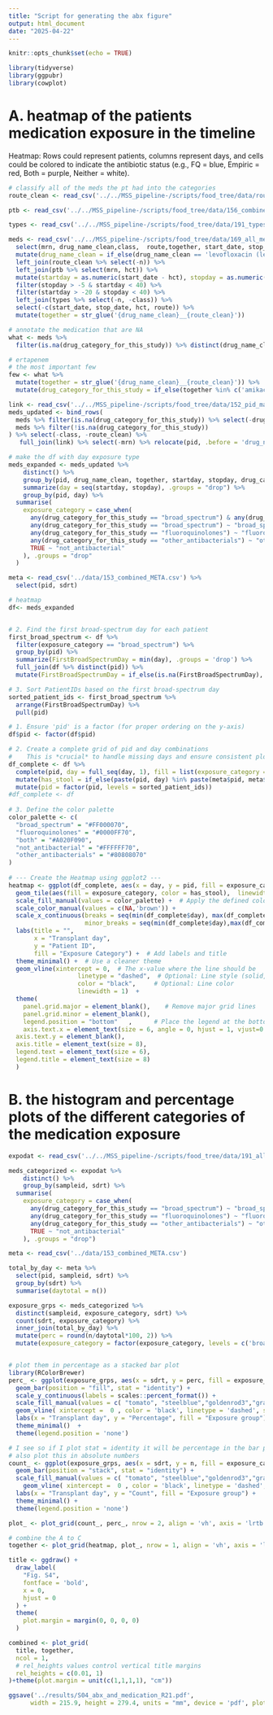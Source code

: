 ```yaml
---
title: "Script for generating the abx figure"
output: html_document
date: "2025-04-22"
---
```


```r
knitr::opts_chunk$set(echo = TRUE)
```

```r
library(tidyverse)
library(ggpubr)
library(cowplot)
```

# A. heatmap of the patients medication exposure in the timeline 

Heatmap: Rows could represent patients, columns represent days, and cells could be colored to indicate the antibiotic status (e.g., FQ = blue, Empiric = red, Both = purple, Neither = white).


```r
# classify all of the meds the pt had into the categories
route_clean <- read_csv('../../MSS_pipeline-/scripts/food_tree/data/routes_simple_2025-01-29.csv')

ptb <- read_csv('../../MSS_pipeline-/scripts/food_tree/data/156_combined_PTB.csv')

types <- read_csv('../../MSS_pipeline-/scripts/food_tree/data/191_types_of_medication.csv') 
```

```r
meds <- read_csv('../../MSS_pipeline-/scripts/food_tree/data/169_all_medication.csv')  %>% 
  select(mrn, drug_name_clean,class,  route,together, start_date, stop_date  ) %>% 
  mutate(drug_name_clean = if_else(drug_name_clean == 'levofloxacin (levaquin)', 'levofloxacin', drug_name_clean)) %>% 
  left_join(route_clean %>% select(-n)) %>% 
  left_join(ptb %>% select(mrn, hct)) %>% 
  mutate(startday = as.numeric(start_date - hct), stopday = as.numeric(stop_date - hct)) %>% 
  filter(stopday > -5 & startday < 40) %>% 
  filter(startday > -20 & stopday < 40) %>% 
  left_join(types %>% select(-n, -class)) %>% 
  select(-c(start_date, stop_date, hct, route)) %>% 
  mutate(together = str_glue('{drug_name_clean}__{route_clean}'))

# annotate the medication that are NA
what <- meds %>% 
  filter(is.na(drug_category_for_this_study)) %>% distinct(drug_name_clean, route_clean, class)

# ertapenem  
# the most important few
few <- what %>% 
  mutate(together = str_glue('{drug_name_clean}__{route_clean}')) %>%  
  mutate(drug_category_for_this_study = if_else(together %in% c('amikacin__IV','gentamicin__IV','ampicillin__IV','penicillin v potassium__oral','cefdinir__oral','cephalexin__oral', 'azithromycin__IV', 'azithromycin__oral'), 'other_antibacterials', if_else(together == 'ertapenem__IV', 'broad_spectrum','not_antibacterial')))

link <- read_csv('../../MSS_pipeline-/scripts/food_tree/data/152_pid_match.csv')
meds_updated <- bind_rows(
  meds %>% filter(is.na(drug_category_for_this_study)) %>% select(-drug_category_for_this_study) %>% left_join(few  ),
  meds %>% filter(!is.na(drug_category_for_this_study))
) %>% select(-class, -route_clean) %>%
   full_join(link) %>% select(-mrn) %>% relocate(pid, .before = 'drug_name_clean')

```

```r
# make the df with day exposure type 
meds_expanded <- meds_updated %>%
    distinct() %>% 
    group_by(pid, drug_name_clean, together, startday, stopday, drug_category_for_this_study) %>%
    summarize(day = seq(startday, stopday), .groups = "drop") %>% 
    group_by(pid, day) %>%
  summarise(
    exposure_category = case_when(
      any(drug_category_for_this_study == "broad_spectrum") & any(drug_category_for_this_study == "fluoroquinolones") ~ "both",  # Both present
      any(drug_category_for_this_study == "broad_spectrum") ~ "broad_spectrum",  # Only broad_spectrum
      any(drug_category_for_this_study == "fluoroquinolones") ~ "fluoroquinolones",
      any(drug_category_for_this_study == "other_antibacterials") ~ "other_antibacterials",
      TRUE ~ "not_antibacterial"
    ), .groups = "drop"
  )

meta <- read_csv('../data/153_combined_META.csv') %>% 
  select(pid, sdrt)
```

```r
# heatmap
df<- meds_expanded


# 2. Find the first broad-spectrum day for each patient
first_broad_spectrum <- df %>%
  filter(exposure_category == "broad_spectrum") %>%
  group_by(pid) %>%
  summarize(FirstBroadSpectrumDay = min(day), .groups = 'drop') %>% 
  full_join(df %>% distinct(pid)) %>% 
  mutate(FirstBroadSpectrumDay = if_else(is.na(FirstBroadSpectrumDay), 40, FirstBroadSpectrumDay))

# 3. Sort PatientIDs based on the first broad-spectrum day
sorted_patient_ids <- first_broad_spectrum %>%
  arrange(FirstBroadSpectrumDay) %>%
  pull(pid)
```

```r
# 1. Ensure 'pid' is a factor (for proper ordering on the y-axis)
df$pid <- factor(df$pid)

# 2. Create a complete grid of pid and day combinations
#    This is *crucial* to handle missing days and ensure consistent plotting
df_complete <- df %>%
  complete(pid, day = full_seq(day, 1), fill = list(exposure_category = "not_antibacterial")) %>% 
  mutate(has_stool = if_else(paste(pid, day) %in% paste(meta$pid, meta$sdrt), T, F)) %>% 
  mutate(pid = factor(pid, levels = sorted_patient_ids)) 
#df_complete <- df
 
# 3. Define the color palette
color_palette <- c(
  "broad_spectrum" = "#FF000070",
  "fluoroquinolones" = "#0000FF70",
  "both" = "#A020F090",
  "not_antibacterial" = "#FFFFFF70",
  "other_antibacterials" = "#80808070"
)
 
# --- Create the Heatmap using ggplot2 ---
heatmap <- ggplot(df_complete, aes(x = day, y = pid, fill = exposure_category)) +
  geom_tile(aes(fill = exposure_category, color = has_stool),  linewidth = 0.7, show.legend = FALSE     )+  
  scale_fill_manual(values = color_palette) +  # Apply the defined color palette
  scale_color_manual(values = c(NA,'brown')) + 
  scale_x_continuous(breaks = seq(min(df_complete$day), max(df_complete$day), by = 5),
                     minor_breaks = seq(min(df_complete$day),max(df_complete$day), by = 1)) + # Show every 5th day, with minor breaks
  labs(title = "",
       x = "Transplant day",   
       y = "Patient ID",
       fill = "Exposure Category") +  # Add labels and title
  theme_minimal() +  # Use a cleaner theme
  geom_vline(xintercept = 0,  # The x-value where the line should be
                   linetype = "dashed",  # Optional: Line style (solid, dashed, dotted, etc.)
                   color = "black",     # Optional: Line color
                   linewidth = 1)  +
  theme(
    panel.grid.major = element_blank(),    # Remove major grid lines
    panel.grid.minor = element_blank(), 
    legend.position = "bottom"   ,      # Place the legend at the bottom
    axis.text.x = element_text(size = 6, angle = 0, hjust = 1, vjust=0.5),
  axis.text.y = element_blank(),
  axis.title = element_text(size = 8),
  legend.text = element_text(size = 6),
  legend.title = element_text(size = 8)
  )
```

# B. the histogram and percentage plots of the different categories of the medication exposure

```r
expodat <- read_csv('../../MSS_pipeline-/scripts/food_tree/data/191_all_medication_overlapping_with_prior_2_day_of_stool_samples_upated_2.csv')
```


```r
meds_categorized <- expodat %>%
    distinct() %>% 
    group_by(sampleid, sdrt) %>%
  summarise(
    exposure_category = case_when(
      any(drug_category_for_this_study == "broad_spectrum") ~ "broad_spectrum",  # Only broad_spectrum or both
      any(drug_category_for_this_study == "fluoroquinolones") ~ "fluoroquinolones",
      any(drug_category_for_this_study == "other_antibacterials") ~ "other_antibacterials",
      TRUE ~ "not_antibacterial"
    ), .groups = "drop")
```

```r
meta <- read_csv('../data/153_combined_META.csv')

total_by_day <- meta %>% 
  select(pid, sampleid, sdrt) %>% 
  group_by(sdrt) %>% 
  summarise(daytotal = n())

exposure_grps <- meds_categorized %>% 
  distinct(sampleid, exposure_category, sdrt) %>% 
  count(sdrt, exposure_category) %>% 
  inner_join(total_by_day) %>% 
  mutate(perc = round(n/daytotal*100, 2)) %>% 
  mutate(exposure_category = factor(exposure_category, levels = c('broad_spectrum','fluoroquinolones','other_antibacterials','not_antibacterial')))


# plot them in percentage as a stacked bar plot 
library(RColorBrewer)
perc_ <- ggplot(exposure_grps, aes(x = sdrt, y = perc, fill = exposure_category)) +
  geom_bar(position = "fill", stat = "identity") +
  scale_y_continuous(labels = scales::percent_format()) +
  scale_fill_manual(values = c( "tomato", "steelblue","goldenrod3","gray"))  +
  geom_vline( xintercept =  0 , color = 'black', linetype = 'dashed', size = 1) +
  labs(x = "Transplant day", y = "Percentage", fill = "Exposure group") +
  theme_minimal()  +
  theme(legend.position = 'none')

# I see so if I plot stat = identity it will be percentage in the bar plot 
# also plot this in absolute numbers
count_ <- ggplot(exposure_grps, aes(x = sdrt, y = n, fill = exposure_category)) +
  geom_bar(position = "stack", stat = "identity") +
  scale_fill_manual(values = c( "tomato", "steelblue","goldenrod3","gray"))  +
    geom_vline( xintercept =  0 , color = 'black', linetype = 'dashed', size = 1) +
  labs(x = "Transplant day", y = "Count", fill = "Exposure group") +
  theme_minimal() +
  theme(legend.position = 'none')

plot_ <- plot_grid(count_, perc_, nrow = 2, align = 'vh', axis = 'lrtb', labels = c('B','C'))

# combine the A to C
together <- plot_grid(heatmap, plot_, nrow = 1, align = 'vh', axis = 'lrtb', labels = c('A', NA))
```



```r
title <- ggdraw() + 
  draw_label(
    "Fig. S4",
    fontface = 'bold',
    x = 0,
    hjust = 0
  ) +
  theme(
    plot.margin = margin(0, 0, 0, 0)
  )

combined <- plot_grid(
  title, together,
  ncol = 1,
  # rel_heights values control vertical title margins
  rel_heights = c(0.01, 1)
)+theme(plot.margin = unit(c(1,1,1,1), "cm"))

ggsave('../results/S04_abx_and_medication_R21.pdf',
      width = 215.9, height = 279.4, units = "mm", device = 'pdf', plot = combined, dpi = 300)  
```
